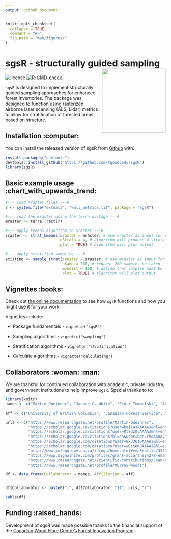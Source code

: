 ```yaml
---
output: github_document
---
```


<!-- README.md is generated from README.Rmd. Please edit that file -->

```r
knitr::opts_chunk$set(
  collapse = TRUE,
  comment = "#>",
  fig.path = "man/figures/"
)
```

# sgsR - structurally guided sampling <img src="man/figures/logo.png" align="right" width="200" />

<!-- badges: start -->
![license](https://img.shields.io/badge/Licence-GPL--3-blue.svg)
[![R-CMD-check](https://github.com/tgoodbody/sgsR/workflows/R-CMD-check/badge.svg)](https://github.com/tgoodbody/sgsR/actions)
<!-- badges: end -->

`sgsR` is designed to implement structurally guided sampling approaches for enhanced forest inventories. The package was designed to function using rasterized airborne laser scanning (ALS; Lidar) metrics to allow for stratification of forested areas based on structure.

## Installation :computer: {.unnumbered}

You can install the released version of sgsR from [Github](https://github.com/tgoodbody/sgsR) with:

``` r
install.packages("devtools")
devtools::install_github("https://github.com/tgoodbody/sgsR")
library(sgsR)
```

## Basic example usage :chart_with_upwards_trend: {.unnumbered}

``` r
#--- Load mraster files ---#
r <- system.file("extdata", "wall_metrics.tif", package = "sgsR")

#--- load the mraster using the terra package ---#
mraster <- terra::rast(r)

#--- apply kmeans algorithm to mraster ---#
sraster <- strat_kmeans(mraster = mraster, # use mraster as input for sampling
                        nStrata = 4, # algorithm will produce 4 strata
                        plot = TRUE) # algorithm will plot output
                        
#--- apply stratified sampling ---#
existing <- sample_strat(sraster = sraster, # use mraster as input for sampling
                         nSamp = 200, # request 200 samples be taken
                         mindist = 100, # define that samples must be 100 m apart
                         plot = TRUE) # algorithm will plot output

```

## Vignettes :books: {.unnumbered}

Check out [the online documentation](https://tgoodbody.github.io/sgsR/index.html) to see how `sgsR` functions and how you might use it for your work!

Vignettes include:

* Package fundamentals - `vignette("sgsR")`

* Sampling algorithms - `vignette("sampling")`

* Stratification algorithms - `vignette("stratification")`

* Calculate algorithms - `vignette("calculating")`

## Collaborators :woman: :man: {.unnumbered} 

We are thankful for continued collaboration with academic, private industry, and government institutions to help improve `sgsR`. Special thanks to to:

```r
library(knitr)
names <- c("Martin Queinnec", "Joanne C. White", "Piotr Tompalski", "Andrew T. Hudak", "Ruben Valbuena", "Antoine LeBoeuf", "Ian Sinclair", "Grant McCartney", "Jean-Francois Prieur", "Murray Woods")

aff <- c("University of British Columbia", "Canadian Forest Service", "Canadian Forest Service", "United States Forest Service", "Swedish University of Agricultural Sciences", "Ministère des Forêts, de la Faune et des Parcs", "Ministry of Northern Development, Mines, Natural Resources and Forestry", "Forsite Consulting", "Université de Sherbrooke", "Ontario Ministry of Natural Resources")

urls <- c("https://www.researchgate.net/profile/Martin-Queinnec",
          "https://scholar.google.ca/citations?user=bqjk4skAAAAJ&hl=en",
          "https://scholar.google.ca/citations?user=RtYdz0cAAAAJ&hl=en",
          "https://scholar.google.ca/citations?hl=en&user=bdn7YVoAAAAJ",
          "https://scholar.google.com/citations?user=Nx336TQAAAAJ&hl=en",
          "https://scholar.google.com/citations?user=wGsKOK8AAAAJ&hl=en",
          "http://www.infogo.gov.on.ca/infogo/home.html#empProfile/332620/en",
          "https://www.signalhire.com/profiles/grant-mccartney%27s-email/99719223",
          "https://www.researchgate.net/scientific-contributions/Jean-Francois-Prieur-2142960944",
          "https://www.researchgate.net/profile/Murray-Woods")

df <- data.frame(Collaborator = names, Affiliation = aff)


df$Collaborator <- paste0("[", df$Collaborator, "](", urls, ")")

kable(df)

```


## Funding :raised_hands: {.unnumbered}
Development of sgsR was made possible thanks to the financial support of the [Canadian Wood Fibre Centre's Forest Innovation Program](https://www.nrcan.gc.ca/science-and-data/funding-partnerships/funding-opportunities/forest-sector-funding-programs/forest-innovation-program/13137).

